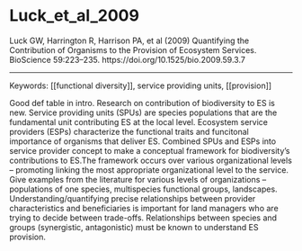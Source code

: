 # Luck_et_al_2009

Luck GW, Harrington R, Harrison PA, et al (2009) Quantifying the Contribution of Organisms to the Provision of Ecosystem Services. BioScience 59:223–235. https://doi.org/10.1525/bio.2009.59.3.7

---


Keywords: [[functional diversity]], service providing units, [[provision]]	 

Good def table in intro. Research on contribution of biodiversity to ES is new. Service providing units (SPUs) are species populations that are the fundamental unit contributing ES at the local level. Ecosystem service providers (ESPs) characterize the functional traits and funcitonal importance of organisms that deliver ES. Combined SPUs and ESPs into service provider concept to make a conceptual framework for biodiversity’s contributions to ES.The framework occurs over various organizational levels – promoting linking the most appropriate organizational level to the service. Give examples from the literature for various levels of organizations – populations of one species, multispecies functional groups, landscapes. Understanding/quantifying precise relationships between provider characteristics and beneficiaries is important for land managers who are trying to decide between trade-offs. Relationships between species and groups (synergistic, antagonistic) must be known to understand ES provision. 
